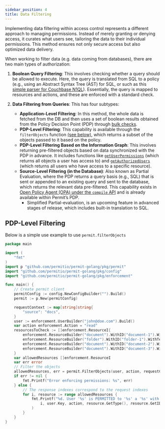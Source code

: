 ```yaml
---
sidebar_position: 4
title: Data Filtering
---
```


Implementing data filtering within access control represents a different approach to managing permissions.
Instead of merely granting or denying access, it curates what users see, tailoring the data to their individual permissions.
This method ensures not only secure access but also optimized data delivery.

When working to filter data (e.g. data coming from databases), there are two main types of authorization:

1. **Boolean Query Filtering**: This involves checking whether a query should be allowed to execute. Here, the query is translated from SQL to a policy (e.g., using an Abstract Syntax Tree (AST) for SQL, or such as this [simple parser for Couchbase N1QL](https://www.couchbase.com/blog/permit-io-couchbase-access-control/)). Essentially, the query is mapped to resources and actions, and these are enforced with a standard check.

2. **Data Filtering from Queries**: This has four subtypes:

   - **Application-Level Filtering**: In this method, the whole data is fetched from the DB and then uses a set of boolean results obtained from the Policy Decision Point (PDP) through [bulk checks](/how-to/enforce-permissions/bulk-check).
   - **PDP-Level Filtering**: This capability is available through the `filterObjects` function [(see below)](#pdp-level-filtering), which returns a subset of the objects passed to it based on the policy.
   - **PDP-Level Filtering Based on the Information Graph**: This involves returning pre-filtered objects based on data synchronized with the PDP in advance. It includes functions like [`getUserPermissions`](/how-to/enforce-permissions/user-permissions) (which returns all objects a user has access to) and [`getAuthorizedUsers`](/how-to/enforce-permissions/authorized-users) (which returns all users who have access to a specific resource).
   - **Source-Level Filtering (in the Database)**: Also known as Partial Evaluation, where the PDP returns a query basis (e.g., SQL) that is sent or appended to an existing query and sent to the database, which returns the relevant data pre-filtered. This capability exists in [Open Policy Agent (OPA) under the `compile` API](https://www.openpolicyagent.org/docs/latest/rest-api/#compile-api) and is already available within Permit’s PDP.
     - Simplified Partial-evaluation, is an upcoming feature in advanced stages of release, which includes built-in translation to SQL.




## PDP-Level Filtering
Below is a simple use example to use `permit.filterObjects`

```go
package main

import (
	"fmt"
)
import p "github.com/permitio/permit-golang/pkg/permit"
import "github.com/permitio/permit-golang/pkg/config"
import "github.com/permitio/permit-golang/pkg/enforcement"

func main() {
	// Create permit client
	permitConfig := config.NewConfigBuilder("").Build()
	permit := p.New(permitConfig)

	requestContext := map[string]string{
		"source": "docs",
	}
	user := enforcement.UserBuilder("john@doe.com").Build()
	var action enforcement.Action = "read"
	resourcesToCheck := []enforcement.ResourceI{
		enforcement.ResourceBuilder("document").WithID("document-1").WithTenant(enforcement.DefaultTenant),
		enforcement.ResourceBuilder("folder").WithID("folder-1").WithTenant(enforcement.DefaultTenant),
		enforcement.ResourceBuilder("document").WithID("document-2").WithTenant(enforcement.DefaultTenant),
		enforcement.ResourceBuilder("document").WithID("document-3").WithTenant(enforcement.DefaultTenant),
	}
	var allowedResources []enforcement.ResourceI
	var err error
	// Filter the objects
	allowedResources, err = permit.FilterObjects(user, action, requestContext, resourcesToCheck...)
	if err != nil {
		fmt.Printf("Error enforcing permissions: %s", err)
	} else {
		// The response indexes correspond to the request indexes
		for i, resource := range allowedResources {
			fmt.Printf("%d. User '%s' is PERMITTED to '%s' a '%s' with id '%s'\n",
				i, user.Key, action, resource.GetType(), resource.GetID(),
			)
		}
	}
}

```


